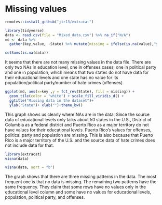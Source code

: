 # Missing values

```r
remotes::install_github("jtr13/extracat")
```

```r
library(tidyverse)
data <- read.csv(file = "Mixed_data.csv") %>% na_if("N/A")
md <- data %>% 
  gather(key,value, -State) %>% mutate(missing = ifelse(is.na(value),"yes","no"))
```

```r
colSums(is.na(data))
```




It seems that there are not many missing values in the data file. There are only two NAs in education level, one in offenses cases, one in political party and one in population, which means that two states do not have data for their educational levels and one state has no value for its population/political party/number of hate crimes (offenses).




```r
ggplot(md, aes(x=key ,y = fct_rev(State), fill = missing)) +
  geom_tile(color = "white") + scale_fill_viridis_d() +
  ggtitle("Missing data in the dataset")+
  ylab("State")+ xlab("")+theme_bw()
```





This graph shows us clearly where NAs are in the data. Since the source data of educational levels only talks about 50 states in the U.S., District of Columbia as a federal district and Puerto Rico as a major territory do not have values for their educational levels. Puerto Rico's values for offenses, political party and population are missing. This is also because that Puerto Rico is a major territory of the U.S. and the source data of hate crimes does not include data for that.





```r
library(extracat)
visna(data)
```


```r
visna(data, sort = "b")
```




The graph shows that there are three missing patterns in the data. The most frequent one is that no data is missing. The remaining two patterns have the same frequency. They claim that some rows have no values only in the educational level column and some have no values for educational levels, population, political party, and offenses.